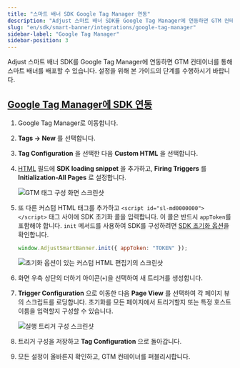 ```yaml
---
title: "스마트 배너 SDK Google Tag Manager 연동"
description: "Adjust 스마트 배너 SDK를 Google Tag Manager에 연동하면 GTM 컨테이너를 통해 스마트 배너를 배포할 수 있습니다."
slug: "en/sdk/smart-banner/integrations/google-tag-manager"
sidebar-label: "Google Tag Manager"
sidebar-position: 3
---
```

Adjust 스마트 배너 SDK를 Google Tag Manager에 연동하면 GTM 컨테이너를 통해 스마트 배너를 배포할 수 있습니다. 설정을 위해 본 가이드의 단계를 수행하시기 바랍니다.

[Google Tag Manager에 SDK 연동](integrate-the-sdk-in-google-tag-manager)
---------------------------------------------------------------------

1. Google Tag Manager로 이동합니다.

2. **Tags → New** 를 선택합니다.

3. **Tag Configuration** 을 선택한 다음 **Custom HTML** 을 선택합니다.

4. [HTML](/en/sdk/smart-banner#using-a-cdn) 필드에 **SDK loading snippet** 을 추가하고, **Firing Triggers** 를 **Initialization\-All Pages** 로 설정합니다.

   ![GTM 태그 구성 화면 스크린샷](@images/smart-banner-sdk/gtm/1-gtm-configuration.png)
5. 또 다른 커스텀 HTML 태그를 추가하고 `<script id="sl-md0000000"></script>` 태그 사이에 SDK 초기화 콜을 입력합니다. 이 콜은 반드시 `appToken`를 포함해야 합니다. `init` 메서드를 사용하여 SDK를 구성하려면 [SDK 초기화 옵션](/en/sdk/smart-banner/init-options)을 확인합니다.

   ```js
   window.AdjustSmartBanner.init({ appToken: "TOKEN" });
   ```

   ![초기화 옵션이 있는 커스텀 HTML 편집기의 스크린샷](@images/smart-banner-sdk/gtm/2-init-options.png)
6. 화면 우측 상단의 더하기 아이콘\(`+`\)을 선택하여 새 트리거를 생성합니다.

7. **Trigger Configuration** 으로 이동한 다음 **Page View** 를 선택하여 각 페이지 뷰의 스크립트를 로딩합니다. 초기화를 모든 페이지에서 트리거할지 또는 특정 호스트 이름을 입력할지 구성할 수 있습니다.

   ![실행 트리거 구성 스크린샷](@images/smart-banner-sdk/gtm/3-trigger-config.png)
8. 트리거 구성을 저장하고 **Tag Configuration** 으로 돌아갑니다.

9. 모든 설정이 올바른지 확인하고, GTM 컨테이너를 퍼블리시합니다.

